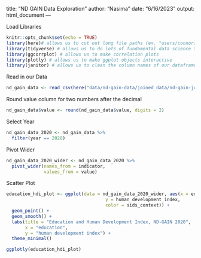 title: "ND GAIN Data Exploration"
author: "Nasima"
date: "6/16/2023"
output: html_document
---

Load Libraries

```r
knitr::opts_chunk$set(echo = TRUE)
library(here)# allows us to cut out long file paths (ex. "users/connor/dowloads/etc")
library(tidyverse) # allows us to do lots of fundamental data science tasks (ex. read_csv)
library(ggcorrplot) # allows us to make correlation plots
library(plotly) # allows us to make ggplot objects interactive
library(janitor) # allows us to clean the column names of our dataframe
```

Read in our Data

```r
nd_gain_data <- read_csv(here("data/nd-gain-data/joined_data/nd-gain-joined.csv"))

```


Round value column for two numbers after the decimal

```r
nd_gain_data$value <- round(nd_gain_data$value, digits = 2)
```


Select Year 

```r
nd_gain_data_2020 <- nd_gain_data %>% 
  filter(year == 2020)
```

Pivot Wider

```r
nd_gain_data_2020_wider <- nd_gain_data_2020 %>% 
  pivot_wider(names_from = indicator,
              values_from = value)
```





Scatter Plot

```r
education_hdi_plot <- ggplot(data = nd_gain_data_2020_wider, aes(x = education,
                                     y = human_development_index,
                                     color = sids_context)) +
  geom_point() +
  geom_smooth() +
  labs(title = "Education and Human Development Index, ND-GAIN 2020",
       x = "education",
       y = "human development index") +
  theme_minimal()
```


```r
ggplotly(education_hdi_plot)
```
